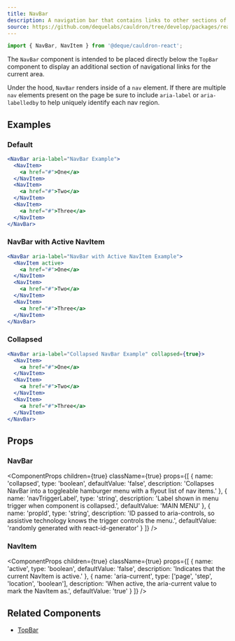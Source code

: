 ```yaml
---
title: NavBar
description: A navigation bar that contains links to other sections of the website.
source: https://github.com/dequelabs/cauldron/tree/develop/packages/react/src/components/NavBar/NavBar.tsx
---
```



```js
import { NavBar, NavItem } from '@deque/cauldron-react';
```

The `NavBar` component is intended to be placed directly below the `TopBar` component to display an additional section of navigational links for the current area.

Under the hood, `NavBar` renders inside of a `nav` element. If there are multiple `nav` elements present on the page be sure to include `aria-label` or `aria-labelledby` to help uniquely identify each nav region.

## Examples

### Default

```jsx example
<NavBar aria-label="NavBar Example">
  <NavItem>
    <a href="#">One</a>
  </NavItem>
  <NavItem>
    <a href="#">Two</a>
  </NavItem>
  <NavItem>
    <a href="#">Three</a>
  </NavItem>
</NavBar>
```

### NavBar with Active NavItem

```jsx example
<NavBar aria-label="NavBar with Active NavItem Example">
  <NavItem active>
    <a href="#">One</a>
  </NavItem>
  <NavItem>
    <a href="#">Two</a>
  </NavItem>
  <NavItem>
    <a href="#">Three</a>
  </NavItem>
</NavBar>
```

### Collapsed

```jsx example
<NavBar aria-label="Collapsed NavBar Example" collapsed={true}>
  <NavItem>
    <a href="#">One</a>
  </NavItem>
  <NavItem>
    <a href="#">Two</a>
  </NavItem>
  <NavItem>
    <a href="#">Three</a>
  </NavItem>
</NavBar>
```

## Props

### NavBar

<ComponentProps
  children={true}
  className={true}
  props={[
    {
      name: 'collapsed',
      type: 'boolean',
      defaultValue: 'false',
      description:
        'Collapses NavBar into a toggleable hamburger menu with a flyout list of nav items.'
    },
    {
      name: 'navTriggerLabel',
      type: 'string',
      description: 'Label shown in menu trigger when component is collapsed.',
      defaultValue: 'MAIN MENU'
    },
    {
      name: 'propId',
      type: 'string',
      description:
        'ID passed to aria-controls, so assistive technology knows the trigger controls the menu.',
      defaultValue: 'randomly generated with react-id-generator'
    }
  ]}
/>

### NavItem

<ComponentProps
  children={true}
  className={true}
  props={[
    {
      name: 'active',
      type: 'boolean',
      defaultValue: 'false',
      description: 'Indicates that the current NavItem is active.'
    },
    {
      name: 'aria-current',
      type: ['page', 'step', 'location', 'boolean'],
      description:
        'When active, the aria-current value to mark the NavItem as.',
      defaultValue: 'true'
    }
  ]}
/>

## Related Components

- [TopBar](./TopBar)
